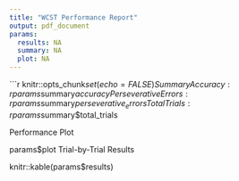 ```yaml
---
title: "WCST Performance Report"
output: pdf_document
params:
  results: NA
  summary: NA
  plot: NA
---
```


```r
knitr::opts_chunk$set(echo = FALSE)
Summary
Accuracy: r params$summary$accuracy
Perseverative Errors: r params$summary$perseverative_errors
Total Trials: r params$summary$total_trials

Performance Plot

params$plot
Trial-by-Trial Results

knitr::kable(params$results)
